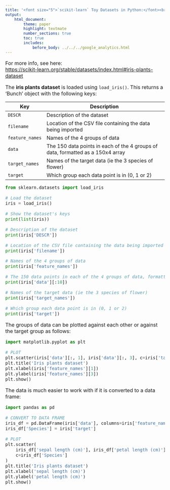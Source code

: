 ```yaml
---
title: '<font size="5">`scikit-learn` Toy Datasets in Python:</font><br>Iris plants dataset'
output:
    html_document:
        theme: paper
        highlight: textmate
        number_sections: true
        toc: true
        includes:
            before_body: ../../../google_analytics.html
---
```


<font size="3">

For more info, see here:  
[https://scikit-learn.org/stable/datasets/index.html#iris-plants-dataset](https://scikit-learn.org/stable/datasets/index.html#iris-plants-dataset)

The **iris plants dataset** is loaded using `load_iris()`. This
returns a 'Bunch' object with the following keys:

| Key | Description |
|-----|-------------------------------------------------------------|
| `DESCR` | Description of the dataset |
| `filename` | Location of the CSV file containing the data being imported |
| `feature_names` | Names of the 4 groups of data |
| `data` | The 150 data points in each of the 4 groups of data, formatted as a 150x4 array |
| `target_names` | Names of the target data (ie the 3 species of flower) |
| `target` | Which group each data point is in (0, 1 or 2) |

```python
from sklearn.datasets import load_iris

# Load the dataset
iris = load_iris()

# Show the dataset's keys
print(list(iris))
```

```python
# Description of the dataset
print(iris['DESCR'])
```

```python
# Location of the CSV file containing the data being imported
print(iris['filename'])
```

```python
# Names of the 4 groups of data
print(iris['feature_names'])
```

```python
# The 150 data points in each of the 4 groups of data, formatted as a 150x4 array
print(iris['data'][:10])
```

```python
# Names of the target data (ie the 3 species of flower)
print(iris['target_names'])
```

```python
# Which group each data point is in (0, 1 or 2)
print(iris['target'])
```

The groups of data can be plotted against each other or against the target
group as follows:

```python
import matplotlib.pyplot as plt

# PLOT
plt.scatter(iris['data'][:, 1], iris['data'][:, 3], c=iris['target'])
plt.title('Iris plants dataset')
plt.xlabel(iris['feature_names'][1])
plt.ylabel(iris['feature_names'][3])
plt.show()
```

The data is much easier to work with if it is converted to a data frame:

```python
import pandas as pd

# CONVERT TO DATA FRAME
iris_df = pd.DataFrame(iris['data'], columns=iris['feature_names'])
iris_df['Species'] = iris['target']

# PLOT
plt.scatter(
    iris_df['sepal length (cm)'], iris_df['petal length (cm)'],
    c=iris_df['Species']
)
plt.title('Iris plants dataset')
plt.xlabel('sepal length (cm)')
plt.ylabel('petal length (cm)')
plt.show()
```

</font>
